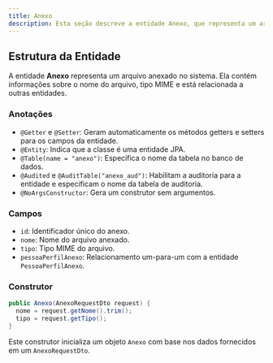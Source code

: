 ```yaml
---
title: Anexo
description: Esta seção descreve a entidade Anexo, que representa um arquivo anexado no sistema.
---
```


## Estrutura da Entidade

A entidade **Anexo** representa um arquivo anexado no sistema. Ela contém informações sobre o nome do arquivo, tipo MIME e está relacionada a outras entidades.

### Anotações

- `@Getter` e `@Setter`: Geram automaticamente os métodos getters e setters para os campos da entidade.
- `@Entity`: Indica que a classe é uma entidade JPA.
- `@Table(name = "anexo")`: Especifica o nome da tabela no banco de dados.
- `@Audited` e `@AuditTable("anexo_aud")`: Habilitam a auditoria para a entidade e especificam o nome da tabela de auditoria.
- `@NoArgsConstructor`: Gera um construtor sem argumentos.

### Campos

- `id`: Identificador único do anexo.
- `nome`: Nome do arquivo anexado.
- `tipo`: Tipo MIME do arquivo.
- `pessoaPerfilAnexo`: Relacionamento um-para-um com a entidade `PessoaPerfilAnexo`.

### Construtor

```java
public Anexo(AnexoRequestDto request) {
  nome = request.getNome().trim();
  tipo = request.getTipo();
}
```

Este construtor inicializa um objeto `Anexo` com base nos dados fornecidos em um `AnexoRequestDto`.
